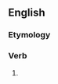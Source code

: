 ==English==

===Etymology===
{{suffix|honour|est|lang=en}}

===Verb===
{{head|en|verb form}}

# {{en-archaic second-person singular of|honour|lang=en}}